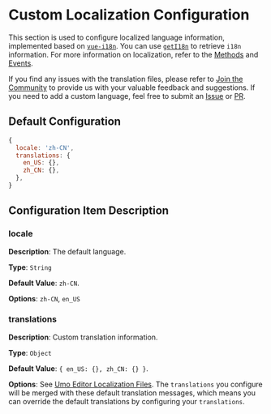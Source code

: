 # Custom Localization Configuration

This section is used to configure localized language information, implemented based on [`vue-i18n`](https://vue-i18n.intlify.dev/guide/introduction.html). You can use [`getI18n`](/en/docs/methods#geti18n) to retrieve `i18n` information. For more information on localization, refer to the [Methods](/en/docs/methods) and [Events](/en/docs/events).

If you find any issues with the translation files, please refer to [Join the Community](/en/docs#join-the-community) to provide us with your valuable feedback and suggestions. If you need to add a custom language, feel free to submit an [Issue](https://github.com/umodoc/editor/issues) or [PR](https://github.com/umodoc/editor/pulls).

## Default Configuration

```js
{
  locale: 'zh-CN',
  translations: {
    en_US: {},
    zh_CN: {},
  },
}
```

## Configuration Item Description

### locale

**Description**: The default language.

**Type**: `String`

**Default Value**: `zh-CN`.

**Options**: `zh-CN`, `en_US`

### translations

**Description**: Custom translation information.

**Type**: `Object`

**Default Value**: `{ en_US: {}, zh_CN: {} }`.

**Options**: See [Umo Editor Localization Files](https://github.com/umodoc/editor/blob/main/src/locales). The `translations` you configure will be merged with these default translation messages, which means you can override the default translations by configuring your `translations`.